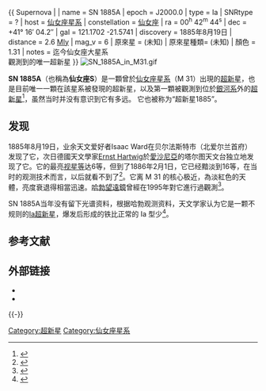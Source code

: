 {{ Supernova |
| name = SN 1885A
| epoch = J2000.0
| type = Ia 
| SNRtype = ?
| host = [[仙女座星系|仙女座星系]]
| constellation = [[仙女座|仙女座]]
| ra = 00<sup>h</sup> 42<sup>m</sup> 44<sup>s</sup>
| dec = +41° 16′ 04.2′′
| gal = 121.1702 -21.5741
| discovery = 1885年8月19日
| distance = 2.6 [[Mly|Mly]] 
| mag_v = 6
| 原來星 = (未知)
| 原來星種類= (未知)
| 顏色 = 1.31
| notes = 迄今仙女座大星系<br />觀測到的唯一超新星
}}
{{Multiple image
| width = 200px
| image1 = Isaac_Ward.gif
| alt1 = 艾萨克·沃德(Isaac Ward)
| caption1 = [[1885年|1885年]][[8月19日|8月19日]]据说艾萨克·沃德(Isaac Ward)在仙女座星系中观察到了一颗超新星。
| image2 = Carl Ernst Albrecht Hartwig.jpg
| alt2 = 恩斯特·哈特维格
| caption2 = 仙女座S星的官方发现者恩斯特·哈特维格(Ernst Hartwig)。
}}
[[File:SN_1885A_in_M31.gif|right]]

'''SN 1885A'''（也稱為'''仙女座S'''）是一顆曾於[[仙女座星系|仙女座星系]]（M 31）出現的[[超新星|超新星]]，也是目前唯一一顆在該星系被發現的超新星，以及第一顆被觀測到位於[[銀河系|銀河系]]外的[[超新星|超新星]]<ref>{{cite web |url=http://messier.seds.org/more/m031_sAnd.html |title=S Andromedae: Supernova 1885 in M31 |last1=Frommert |first1=Hartmut |last2=Kronberg |first2=Christine |website=SEDS Messier Database |access-date=2017-01-22 |archive-date=2016-10-13 |archive-url=https://web.archive.org/web/20161013052128/http://messier.seds.org/more/m031_sAnd.html }}</ref>，虽然当时并没有意识到它有多远。 它也被称为“超新星1885”。

== 发现 ==
1885年8月19日，业余天文爱好者Isaac Ward在贝尔法斯特市（北爱尔兰首府）发现了它，次日德國天文學家[[Ernst_Hartwig|Ernst Hartwig]]於[[愛沙尼亞|愛沙尼亞]]的塔尔图天文台独立地发现了它。它的最亮[[视星等|视星等]]达6等，但到了1886年2月1日，它已经黯淡到16等，在当时的观测技术而言，以后就看不到了<ref>{{cite journal
 | title=Isaac Ward and S Andromedae
 | last=Beesley | first=D. E.
 | journal=Irish Astronomical Journal | volume=17(2) | page=98
 | bibcode=1985IrAJ...17...98B |date=September 1985}}</ref>。它离 M 31 的核心极近，為淡紅色的天體，亮度衰退得相當迅速。[[哈勃望遠鏡|哈勃望遠鏡]]曾經在1995年對它進行過觀測<ref>{{cite journal
  | author=Hamilton, Andrew J. S.; Fesen, Robert A.
  | title=An Ultraviolet Fe II Image of SN 1885 in M31
  | journal=The Astrophysical Journal | volume=542
  | issue=2 | pages=779–784 | doi=10.1086/317014
  | bibcode=2000ApJ...542..779H |arxiv = astro-ph/9907102 |date=October 2000}}</ref>。

SN 1885A当年没有留下光谱资料，根据哈勃观测资料，天文学家认为它是一颗不规则的[[Ia超新星|Ia超新星]]，爆发后形成的铁比正常的 Ia 型少<ref>{{cite journal
  | author=Robert A. Fesen，Christopher L. Gerardy，Kevin M. Mclin，Andrew J. S. Hamilton
  | title=Hubble Space Telescope Images and Spectra of the Remnant of SN 1885 in M31
  | journal=The Astrophysical Journal，| volume=514
  |issue=2 | pages=195-201 | doi=10.1086/306938 | arxiv =astro-ph/9810002 |date=March 1999}}</ref>。

==参考文献==
{{Reflist}}

==外部链接==
* {{cite web | title=Hubble Space Telescope Images and Spectra of the Remnant of SN 1885 in M31  | url=http://iopscience.iop.org/0004-637X/514/1/195/38971.text.html }}
* {{cite web  | title=S Andromedae: Supernova 1885 in M31  | work=Students for the Exploration and Developments of Space  | url=http://www.seds.org/messier/more/m031_sAnd.html  | accessdate=2005-08-12  | deadurl=yes  | archiveurl=https://web.archive.org/web/20050728102115/http://www.seds.org/messier/more/m031_sAnd.html  | archivedate=2005-07-28  }}

{{-}}
{{仙女座恒星}}

[[Category:超新星|Category:超新星]]
[[Category:仙女座星系|Category:仙女座星系]]